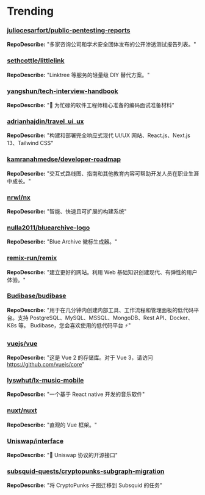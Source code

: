 # Trending

### [juliocesarfort/public-pentesting-reports](https://github.com/juliocesarfort/public-pentesting-reports)
**RepoDescribe:** "多家咨询公司和学术安全团体发布的公开渗透测试报告列表。"
  

### [sethcottle/littlelink](https://github.com/sethcottle/littlelink)
**RepoDescribe:** "Linktree 等服务的轻量级 DIY 替代方案。"
  

### [yangshun/tech-interview-handbook](https://github.com/yangshun/tech-interview-handbook)
**RepoDescribe:** "💯 为忙碌的软件工程师精心准备的编码面试准备材料"
  

### [adrianhajdin/travel_ui_ux](https://github.com/adrianhajdin/travel_ui_ux)
**RepoDescribe:** "构建和部署完全响应式现代 UI/UX 网站、React.js、Next.js 13、Tailwind CSS"
  

### [kamranahmedse/developer-roadmap](https://github.com/kamranahmedse/developer-roadmap)
**RepoDescribe:** "交互式路线图、指南和其他教育内容可帮助开发人员在职业生涯中成长。"
  

### [nrwl/nx](https://github.com/nrwl/nx)
**RepoDescribe:** "智能、快速且可扩展的构建系统"
  

### [nulla2011/bluearchive-logo](https://github.com/nulla2011/bluearchive-logo)
**RepoDescribe:** "Blue Archive 徽标生成器。"
  

### [remix-run/remix](https://github.com/remix-run/remix)
**RepoDescribe:** "建立更好的网站。利用 Web 基础知识创建现代、有弹性的用户体验。"
  

### [Budibase/budibase](https://github.com/Budibase/budibase)
**RepoDescribe:** "用于在几分钟内创建内部工具、工作流程和管理面板的低代码平台。支持 PostgreSQL、MySQL、MSSQL、MongoDB、Rest API、Docker、K8s 等。 Budibase，您会喜欢使用的低代码平台 ⚡"
  

### [vuejs/vue](https://github.com/vuejs/vue)
**RepoDescribe:** "这是 Vue 2 的存储库。对于 Vue 3，请访问 https://github.com/vuejs/core"
  

### [lyswhut/lx-music-mobile](https://github.com/lyswhut/lx-music-mobile)
**RepoDescribe:** "一个基于 React native 开发的音乐软件"
  

### [nuxt/nuxt](https://github.com/nuxt/nuxt)
**RepoDescribe:** "直观的 Vue 框架。"
  

### [Uniswap/interface](https://github.com/Uniswap/interface)
**RepoDescribe:** "🦄 Uniswap 协议的开源接口"
  

### [subsquid-quests/cryptopunks-subgraph-migration](https://github.com/subsquid-quests/cryptopunks-subgraph-migration)
**RepoDescribe:** "将 CryptoPunks 子图迁移到 Subsquid 的任务"
  

